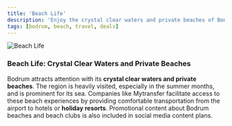 ```yaml
---
title: 'Beach Life'
description: 'Enjoy the crystal clear waters and private beaches of Bodrum.'
tags: [bodrum, beach, travel, deals]
---
```


![Beach Life](https://res.cloudinary.com/djzzikcey/image/upload/c_scale,w_800/v1752512813/momtur_uploads/ubsqybqujsdvse4tbw1u.jpg)

### Beach Life: Crystal Clear Waters and Private Beaches

Bodrum attracts attention with its **crystal clear waters and private beaches**. The region is heavily visited, especially in the summer months, and is prominent for its sea. Companies like Mytransfer facilitate access to these beach experiences by providing comfortable transportation from the airport to hotels or **holiday resorts**. Promotional content about Bodrum beaches and beach clubs is also included in social media content plans.